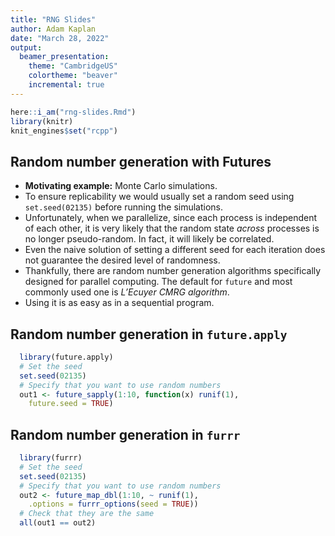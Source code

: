 ```yaml
---
title: "RNG Slides"
author: Adam Kaplan
date: "March 28, 2022"
output: 
  beamer_presentation:
    theme: "CambridgeUS"
    colortheme: "beaver"
    incremental: true
---
```


```r
here::i_am("rng-slides.Rmd")
library(knitr)
knit_engines$set("rcpp")
```

## Random number generation with Futures

- **Motivating example:** Monte Carlo simulations.
- To ensure replicability we would usually set a random seed using `set.seed(02135)` before running the simulations.
- Unfortunately, when we parallelize, since each process is independent of each other, it is very likely that the random state _across_ processes is no longer pseudo-random. In fact, it will likely be correlated.
- Even the naive solution of setting a different seed for each iteration does not guarantee the desired level of randomness.
- Thankfully, there are random number generation algorithms specifically designed for parallel computing. The default for `future` and most commonly used one is _L’Ecuyer CMRG algorithm_.
- Using it is as easy as in a sequential program.

## Random number generation in `future.apply`

```r
  library(future.apply)
  # Set the seed
  set.seed(02135)
  # Specify that you want to use random numbers
  out1 <- future_sapply(1:10, function(x) runif(1),
    future.seed = TRUE)
```

## Random number generation in `furrr`

```r
  library(furrr)
  # Set the seed
  set.seed(02135)
  # Specify that you want to use random numbers
  out2 <- future_map_dbl(1:10, ~ runif(1),
    .options = furrr_options(seed = TRUE))
  # Check that they are the same 
  all(out1 == out2)
```